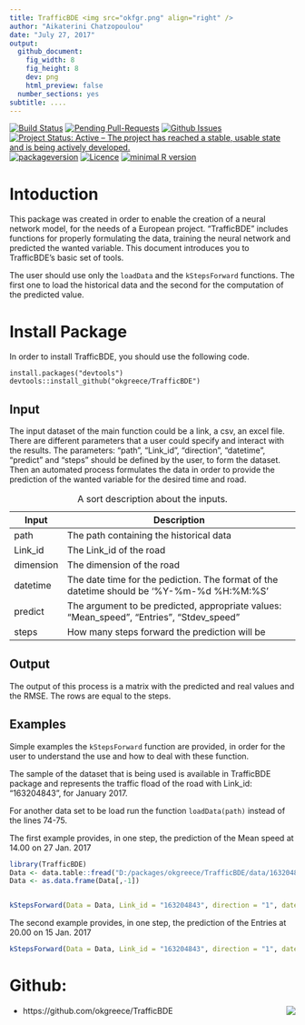 ```yaml
---
title: TrafficBDE <img src="okfgr.png" align="right" />
author: "Aikaterini Chatzopoulou"
date: "July 27, 2017"
output:
  github_document:
    fig_width: 8
    fig_height: 8
    dev: png
    html_preview: false
  number_sections: yes
subtitle: ....
---
```


[![Build Status](https://travis-ci.org/okgreece/TrafficBDE.svg?branch=master)](https://travis-ci.org/okgreece/TrafficBDE)
[![Pending Pull-Requests](http://githubbadges.herokuapp.com/okgreece/TrafficBDE/pulls.svg)](https://github.com/okgreece/TrafficBDE/pulls)
[![Github Issues](http://githubbadges.herokuapp.com/okgreece/TrafficBDE/issues.svg)](https://github.com/okgreece/TrafficBDE/issues)
[![Project Status: Active – The project has reached a stable, usable state and is being actively developed.](http://www.repostatus.org/badges/latest/active.svg)](http://www.repostatus.org/#active)
[![packageversion](https://img.shields.io/badge/Package%20version-0.0.0.9000-orange.svg?style=flat-square)](commits/master)
[![Licence](https://img.shields.io/badge/licence-GPL--2-blue.svg)](https://www.gnu.org/licenses/old-licenses/gpl-2.0.html)
[![minimal R version](https://img.shields.io/badge/R%3E%3D-3.1-6666ff.svg)](https://cran.r-project.org/)

# Intoduction

This package was created in order to enable the creation of a neural network model, for the needs of a European project. “TrafficBDE” includes functions for properly formulating the data, training the neural network and predicted the wanted variable. This document introduces you to TrafficBDE's basic set of tools.

The user should use only the `loadData` and the `kStepsForward` functions. The first one to load the historical data and the second for the computation of the predicted value.

# Install Package

In order to install TrafficBDE, you should use the following code.

```
install.packages("devtools")
devtools::install_github("okgreece/TrafficBDE")
```

## Input

The input dataset of the main function could be a link, a csv, an excel file. There are different parameters that a user could specify and interact with the results. The parameters: "path", "Link_id", "direction", "datetime", "predict" and "steps" should be defined by the user, to form the dataset. Then an automated process formulates the data in order to provide the prediction of the wanted variable for the desired time and road.

+-------------+--------------------------------------------------------------------------------------------+
| Input       | Description                                                                                |
+=============+============================================================================================+
| path        | The path containing the historical data                                                    |
+-------------+--------------------------------------------------------------------------------------------+
| Link_id     | The Link_id of the road                                                                    |
+-------------+--------------------------------------------------------------------------------------------+
| dimension   | The dimension of the road                                                                  |
+-------------+--------------------------------------------------------------------------------------------+
| datetime    | The date time for the pediction. The format of the datetime should be '%Y-%m-%d %H:%M:%S'  |
+-------------+--------------------------------------------------------------------------------------------+
| predict     | The argument to be predicted, appropriate values: "Mean_speed", "Entries", "Stdev_speed"   |
+-------------+--------------------------------------------------------------------------------------------+
| steps       | How many steps forward the prediction will be                                              |
+-------------+--------------------------------------------------------------------------------------------+

Table: A sort description about the inputs.  

## Output
The output of this process is a matrix with the predicted and real values and the RMSE. The rows are equal to the steps.

## Examples
Simple examples the `kStepsForward` function are provided, in order for the user to understand the use and how to deal with these function.

The sample of the dataset that is being used is available in TrafficBDE package and represents the traffic fload of the road with Link_id: "163204843", for January 2017.

For another data set to be load run the function `loadData(path)` instead of the lines 74-75.

The first example provides, in one step, the prediction of the Mean speed at 14.00 on 27 Jan. 2017

```r
library(TrafficBDE)
Data <- data.table::fread("D:/packages/okgreece/TrafficBDE/data/163204843_1.csv")
Data <- as.data.frame(Data[,-1])


kStepsForward(Data = Data, Link_id = "163204843", direction = "1", datetime = "2017-01-27 14:00:00", predict = "Mean_speed", steps = 1)
```

The second example provides, in one step, the prediction of the Entries at 20.00 on 15 Jan. 2017

```r
kStepsForward(Data = Data, Link_id = "163204843", direction = "1", datetime = "2017-01-15 20:00:00", predict = "Entries", steps = 1)
```

# Github:

+ https://github.com/okgreece/TrafficBDE
<img src="okfgr.png" align="right" />
